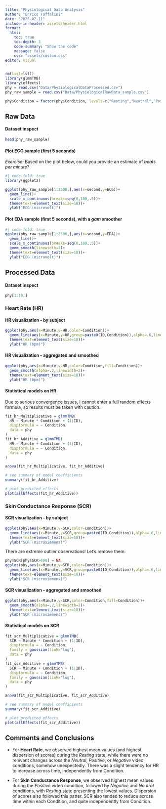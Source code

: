 ```yaml
---
title: "Physiological Data Analysis"
author: "Enrico Toffalini"
date: "2025-02-11"
include-in-header: assets/header.html
format: 
  html:
    toc: true     
    toc-depth: 3   
    code-summary: "Show the code"
    message: false
    css: "assets/custom.css"
editor: visual
---
```


```r
rm(list=ls())
library(glmmTMB)
library(effects)
phy = read.csv("Data/PhysiologicalDataProcessed.csv")
phy_raw_sample = read.csv("Data/PhysiologicalRawData_sample.csv")

phy$Condition = factor(phy$Condition, levels=c("Resting","Neutral","Positive","Negative"))
```

## Raw Data

#### Dataset inspect

```r
head(phy_raw_sample)
```

#### Plot ECG sample (first 5 seconds)

*Exercise:* Based on the plot below, could you provide an estimate of *beats per minute*?

```r
#| code-fold: true
library(ggplot2)

ggplot(phy_raw_sample[1:2500,],aes(x=second,y=ECG))+
  geom_line()+
  scale_x_continuous(breaks=seq(0,100,.5))+
  theme(text=element_text(size=18))+
  ylab("ECG (microvolt)")
```

#### Plot EDA sample (first 5 seconds), with a *gam* smoother

```r
#| code-fold: true
ggplot(phy_raw_sample[1:2500,],aes(x=second,y=EDA))+
  geom_line()+
  scale_x_continuous(breaks=seq(0,100,.5))+
  geom_smooth(linewidth=3)+
  theme(text=element_text(size=18))+
  ylab("ECG (microvolt)")
```

## Processed Data

#### Dataset inspect

```r
phy[1:10,]
```

### Heart Rate (HR)

#### HR visualization - by subject

```r
ggplot(phy,aes(x=Minute,y=HR,color=Condition))+
  geom_line(aes(x=Minute,y=HR,group=paste0(ID,Condition)),alpha=.6,linewidth=1)+
  theme(text=element_text(size=18))+
  ylab("HR (bpm)")
```

#### HR visualization - aggregated and smoothed

```r
ggplot(phy,aes(x=Minute,y=HR,color=Condition,fill=Condition))+
  geom_smooth(alpha=.2,linewidth=2)+
  theme(text=element_text(size=18))+
  ylab("HR (bpm)")
```

#### Statistical models on HR

Due to serious convergence issues, I cannot enter a full random effects formula, so results must be taken with caution.

```r
fit_hr_Multiplicative = glmmTMB(
  HR ~ Minute * Condition + (1|ID),
  dispformula = ~ Condition,
  data = phy
)
fit_hr_Additive = glmmTMB(
  HR ~ Minute + Condition + (1|ID),
  dispformula = ~ Condition,
  data = phy
) 

anova(fit_hr_Multiplicative, fit_hr_Additive)
```

```r
# see summary of model coefficients
summary(fit_hr_Additive)

# plot predicted effects
plot(allEffects(fit_hr_Additive))
```

### Skin Conductance Response (SCR)

#### SCR visualization - by subject

```r
ggplot(phy,aes(x=Minute,y=SCR,color=Condition))+
  geom_line(aes(x=Minute,y=SCR,group=paste0(ID,Condition)),alpha=.6,linewidth=1)+
  theme(text=element_text(size=18))+
  ylab("SCR (microsiemens)")
```

There are extreme outlier observations! Let's remove them:

```r
phy$SCR[phy$SCR>600] = NA
ggplot(phy,aes(x=Minute,y=SCR,color=Condition))+
  geom_line(aes(x=Minute,y=SCR,group=paste0(ID,Condition)),alpha=.6,linewidth=1)+
  theme(text=element_text(size=18))+
  ylab("SCR (microsiemens)")
```

#### SCR visualization - aggregated and smoothed

```r
ggplot(phy,aes(x=Minute,y=SCR,color=Condition,fill=Condition))+
  geom_smooth(alpha=.2,linewidth=2)+
  theme(text=element_text(size=18))+
  ylab("SCR (microsiemens)")
```

#### Statistical models on SCR

```r
fit_scr_Multiplicative = glmmTMB(
  SCR ~ Minute * Condition + (1|ID),
  dispformula = ~ Condition,
  family = gaussian(link="log"),
  data = phy
)
fit_scr_Additive = glmmTMB(
  SCR ~ Minute + Condition + (1|ID),
  dispformula = ~ Condition,
  family = gaussian(link="log"),
  data = phy
) 

anova(fit_scr_Multiplicative, fit_scr_Additive)
```

```r
# see summary of model coefficients
summary(fit_scr_Additive)

# plot predicted effects
plot(allEffects(fit_scr_Additive))
```

## Comments and Conclusions

-   For **Heart Rate**, we observed highest mean values (and highest dispersion of scores) during the *Resting* state, while there were no relevant changes across the *Neutral*, *Positive*, or *Negative* video conditions, somehow unexpectedly. There was a slight tendency for HR to increase across time, independently from Condition.

-   For **Skin Conductance Response**, we observed highest mean values during the *Positive* video condition, followed by *Negative* and *Neutral* conditions, with *Resting* state presenting the lowest values. Dispersion of scores also followed this patter. SCR also tended to reduce across time within each Condition, and quite independently from Condition.
